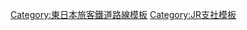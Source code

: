 {{Navbox
|name=東日本旅客鐵道高崎支社
|state=collapsed
|title=[[File:JR logo (east).svg|25px]] {{link-ja|東日本旅客鐵道高崎支社|東日本旅客鉄道高崎支社}}
|titlestyle = border-left:solid 3em green; border-right:solid 3em green; background-color:#ddd;
|group1 = 路線
|list1 = [[上越新幹線]] - [[北陸新幹線]] - [[高崎線]]（[[湘南新宿線]]） - [[上越線]] - [[吾妻線]] - [[兩毛線]] - [[信越本線]] - [[八高線]]
|group2 = 車輛基地
|list2 = {{link-ja|高崎車輛中心|高崎車両センター}}（本所、高崎支所、籠原派出）
|group3 = 關連集團企業
|list3 = 【支社別集團企業】{{link-ja|JR高崎商事|ジェイアール高崎商事}}（解散）<br  />【其他】{{link-ja|高崎Terminal Building|高崎ターミナルビル}}（{{link-ja|Montres|モントレー (高崎市)}}、{{link-ja|AZ熊谷|アズ熊谷|AZ}}、{{link-ja|E’site|イーサイト}}） - {{link-ja|JR高崎鐵道服務|JR高崎鉄道サービス}} - {{link-ja|高崎都會酒店|ホテルメトロポリタン高崎}}（水上家庭酒店）
}}<noinclude>
[[Category:東日本旅客鐵道路線模板]]
[[Category:JR支社模板]]
</noinclude>